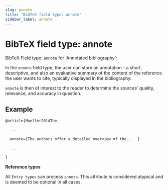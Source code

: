 ```yaml
---
slug: annote
title: "BibTeX field type: annote"
sidebar_label: annote
---
```


# BibTeX field type: annote

BibTeX Field type: ``annote`` for 'Annotated bibliography':

In the ``annote`` field type, the user can store an annotation - a short, descriptive, and also an evaluative summary of the content of the reference the user wants to cite, typically displayed in the bibliography.

``annote`` is then of interest to the reader to determine the sources' quality, relevance, and accuracy in question.

## Example

```tex
@article{Mueller2014The,

  ...

  annote={The authors offer a detailed overview of the...  }

  ...

}
```

**Reference types**

All ``Entry types`` can process ``annote``. This attribute is considered atypical and is deemed to be optional in all cases.
